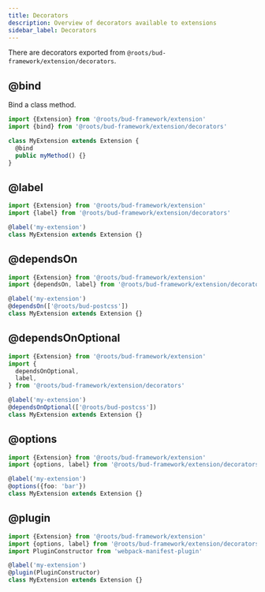 ```yaml
---
title: Decorators
description: Overview of decorators available to extensions
sidebar_label: Decorators
---
```


There are decorators exported from `@roots/bud-framework/extension/decorators`.

## @bind

Bind a class method.

```ts title=extension.ts
import {Extension} from '@roots/bud-framework/extension'
import {bind} from '@roots/bud-framework/extension/decorators'

class MyExtension extends Extension {
  @bind
  public myMethod() {}
}
```

## @label

```ts title=extension.ts
import {Extension} from '@roots/bud-framework/extension'
import {label} from '@roots/bud-framework/extension/decorators'

@label('my-extension')
class MyExtension extends Extension {}
```

## @dependsOn

```ts title=extension.ts
import {Extension} from '@roots/bud-framework/extension'
import {dependsOn, label} from '@roots/bud-framework/extension/decorators'

@label('my-extension')
@dependsOn(['@roots/bud-postcss'])
class MyExtension extends Extension {}
```

## @dependsOnOptional

```ts title=extension.ts
import {Extension} from '@roots/bud-framework/extension'
import {
  dependsOnOptional,
  label,
} from '@roots/bud-framework/extension/decorators'

@label('my-extension')
@dependsOnOptional(['@roots/bud-postcss'])
class MyExtension extends Extension {}
```

## @options

```ts title=extension.ts
import {Extension} from '@roots/bud-framework/extension'
import {options, label} from '@roots/bud-framework/extension/decorators'

@label('my-extension')
@options({foo: 'bar'})
class MyExtension extends Extension {}
```

## @plugin

```ts title=extension.ts
import {Extension} from '@roots/bud-framework/extension'
import {options, label} from '@roots/bud-framework/extension/decorators'
import PluginConstructor from 'webpack-manifest-plugin'

@label('my-extension')
@plugin(PluginConstructor)
class MyExtension extends Extension {}
```
